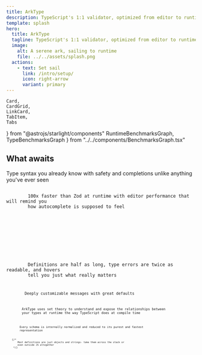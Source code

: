 ```yaml
---
title: ArkType
description: TypeScript's 1:1 validator, optimized from editor to runtime
template: splash
hero:
  title: ArkType
  tagline: TypeScript's 1:1 validator, optimized from editor to runtime
  image:
    alt: A serene ark, sailing to runtime
    file: ../../assets/splash.png
  actions:
    - text: Set sail
      link: /intro/setup/
      icon: right-arrow
      variant: primary
---
```


	Card,
	CardGrid,
	LinkCard,
	TabItem,
	Tabs
} from "@astrojs/starlight/components"
	RuntimeBenchmarksGraph,
	TypeBenchmarksGraph
} from "../../components/BenchmarksGraph.tsx"

<div class="not-content">
	<HeroBackdrop client:only="react" />
</div>

## What awaits

<CardGrid stagger>
	<Card title="Unparalleled DX" icon="seti:tsconfig">
		Type syntax you already know with safety and completions unlike anything
		you've ever seen
		<Code code={unparalleledDx} />
	</Card>
	<Card title="Faster... everything" icon="rocket">
		100x faster than Zod at runtime with editor performance that will remind you
		how autocomplete is supposed to feel
		<Tabs>
			<TabItem label="Runtime">
				<RuntimeBenchmarksGraph />
			</TabItem>
			<TabItem label="Editor">
				<TypeBenchmarksGraph />
			</TabItem>
		</Tabs>
	</Card>
	<Card title="Clarity and Concision" icon="comment-alt">
		Definitions are half as long, type errors are twice as readable, and hovers
		tell you just what really matters
		<Code code={clarityAndConcision} />
	</Card>
	<Card title="Better Errors" icon="error">
		Deeply customizable messages with great defaults
		<Code code={betterErrors} />
	</Card>
	<Card title="Deep Introspectability" icon="seti:code-search">
		ArkType uses set theory to understand and expose the relationships between
		your types at runtime the way TypeScript does at compile time
		<Code code={deepIntrospectability} />
	</Card>
	<Card title="Intrinsic Optimization" icon="seti:smarty">
		Every schema is internally normalized and reduced to its purest and fastest
		representation
		<Code code={intrinsicOptimization} />
	</Card>
	{/* <Card title="Portable" icon="seti:json">
		Most definitions are just objects and strings- take them across the stack or
		even outside JS altogether
	</Card> */}
</CardGrid>

<LinkCard
	title="Doc up"
	description="Everything you need to know from installation to integration"
	href="/intro/setup"
/>
